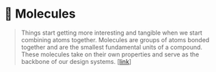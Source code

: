 


<Meta title="Molecules/About" />

# 🧬 Molecules

> Things start getting more interesting and tangible when we start combining atoms together.
> Molecules are groups of atoms bonded together and are the smallest fundamental units of a compound.
> These molecules take on their own properties and serve as the backbone of our design systems.
> [[link](https://bradfrost.com/blog/post/atomic-web-design/#molecules)]

<TableOfContents data={MOLECULES_TABLE} />
